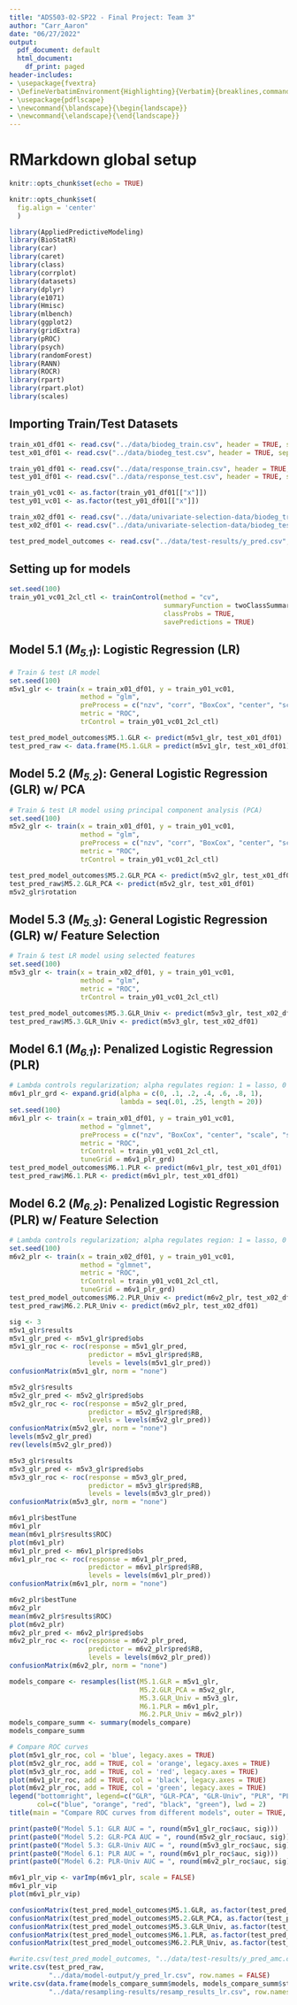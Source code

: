 ```yaml
---
title: "ADS503-02-SP22 - Final Project: Team 3"
author: "Carr_Aaron"
date: "06/27/2022"
output:
  pdf_document: default
  html_document:
    df_print: paged
header-includes:
- \usepackage{fvextra}
- \DefineVerbatimEnvironment{Highlighting}{Verbatim}{breaklines,commandchars=\\\{\}}
- \usepackage{pdflscape}
- \newcommand{\blandscape}{\begin{landscape}}
- \newcommand{\elandscape}{\end{landscape}}
---
```


# RMarkdown global setup
```r
knitr::opts_chunk$set(echo = TRUE)
```

```r
knitr::opts_chunk$set(
  fig.align = 'center'
  )
```

```r
library(AppliedPredictiveModeling)
library(BioStatR)
library(car)
library(caret)
library(class)
library(corrplot)
library(datasets)
library(dplyr)
library(e1071)
library(Hmisc)
library(mlbench)
library(ggplot2)
library(gridExtra)
library(pROC)
library(psych)
library(randomForest)
library(RANN)
library(ROCR)
library(rpart)
library(rpart.plot)
library(scales)
```

## Importing Train/Test Datasets
```r
train_x01_df01 <- read.csv("../data/biodeg_train.csv", header = TRUE, sep = ",")
test_x01_df01 <- read.csv("../data/biodeg_test.csv", header = TRUE, sep = ",")

train_y01_df01 <- read.csv("../data/response_train.csv", header = TRUE, sep = ",")
test_y01_df01 <- read.csv("../data/response_test.csv", header = TRUE, sep = ",")

train_y01_vc01 <- as.factor(train_y01_df01[["x"]])
test_y01_vc01 <- as.factor(test_y01_df01[["x"]])

train_x02_df01 <- read.csv("../data/univariate-selection-data/biodeg_train_univariate.csv", header = TRUE, sep = ",")
test_x02_df01 <- read.csv("../data/univariate-selection-data/biodeg_test_univariate.csv", header = TRUE, sep = ",")

test_pred_model_outcomes <- read.csv("../data/test-results/y_pred.csv", header = TRUE, sep = ",")
```

## Setting up for models
```r
set.seed(100)
train_y01_vc01_2cl_ctl <- trainControl(method = "cv",
                                       summaryFunction = twoClassSummary,
                                       classProbs = TRUE,
                                       savePredictions = TRUE)
```

## Model 5.1 (*M~5.1~*): Logistic Regression (LR)
```r
# Train & test LR model
set.seed(100)
m5v1_glr <- train(x = train_x01_df01, y = train_y01_vc01,
                  method = "glm",
                  preProcess = c("nzv", "corr", "BoxCox", "center", "scale", "spatialSign"),
                  metric = "ROC",
                  trControl = train_y01_vc01_2cl_ctl)

test_pred_model_outcomes$M5.1.GLR <- predict(m5v1_glr, test_x01_df01)
test_pred_raw <- data.frame(M5.1.GLR = predict(m5v1_glr, test_x01_df01))
```

## Model 5.2 (*M~5.2~*): General Logistic Regression (GLR) w/ PCA
```r
# Train & test LR model using principal component analysis (PCA)
set.seed(100)
m5v2_glr <- train(x = train_x01_df01, y = train_y01_vc01,
                  method = "glm",
                  preProcess = c("nzv", "corr", "BoxCox", "center", "scale", "pca", "spatialSign"),
                  metric = "ROC",
                  trControl = train_y01_vc01_2cl_ctl)

test_pred_model_outcomes$M5.2.GLR_PCA <- predict(m5v2_glr, test_x01_df01)
test_pred_raw$M5.2.GLR_PCA <- predict(m5v2_glr, test_x01_df01)
m5v2_glr$rotation
```

## Model 5.3 (*M~5.3~*): General Logistic Regression (GLR) w/ Feature Selection
```r
# Train & test LR model using selected features
set.seed(100)
m5v3_glr <- train(x = train_x02_df01, y = train_y01_vc01,
                  method = "glm",
                  metric = "ROC",
                  trControl = train_y01_vc01_2cl_ctl)

test_pred_model_outcomes$M5.3.GLR_Univ <- predict(m5v3_glr, test_x02_df01)
test_pred_raw$M5.3.GLR_Univ <- predict(m5v3_glr, test_x02_df01)
```

## Model 6.1 (*M~6.1~*): Penalized Logistic Regression (PLR)
```r
# Lambda controls regularization; alpha regulates region: 1 = lasso, 0 = ridge, 0<a<1 = combo
m6v1_plr_grd <- expand.grid(alpha = c(0, .1, .2, .4, .6, .8, 1),
                            lambda = seq(.01, .25, length = 20))
set.seed(100)
m6v1_plr <- train(x = train_x01_df01, y = train_y01_vc01,
                  method = "glmnet",
                  preProcess = c("nzv", "BoxCox", "center", "scale", "spatialSign"),
                  metric = "ROC",
                  trControl = train_y01_vc01_2cl_ctl,
                  tuneGrid = m6v1_plr_grd)
test_pred_model_outcomes$M6.1.PLR <- predict(m6v1_plr, test_x01_df01)
test_pred_raw$M6.1.PLR <- predict(m6v1_plr, test_x01_df01)
```

## Model 6.2 (*M~6.2~*): Penalized Logistic Regression (PLR) w/ Feature Selection
```r
# Lambda controls regularization; alpha regulates region: 1 = lasso, 0 = ridge, 0<a<1 = combo
set.seed(100)
m6v2_plr <- train(x = train_x02_df01, y = train_y01_vc01,
                  method = "glmnet",
                  metric = "ROC",
                  trControl = train_y01_vc01_2cl_ctl,
                  tuneGrid = m6v1_plr_grd)
test_pred_model_outcomes$M6.2.PLR_Univ <- predict(m6v2_plr, test_x02_df01)
test_pred_raw$M6.2.PLR_Univ <- predict(m6v2_plr, test_x02_df01)
```

```r
sig <- 3
m5v1_glr$results
m5v1_glr_pred <- m5v1_glr$pred$obs
m5v1_glr_roc <- roc(response = m5v1_glr_pred,
                    predictor = m5v1_glr$pred$RB,
                    levels = levels(m5v1_glr_pred))
confusionMatrix(m5v1_glr, norm = "none")

m5v2_glr$results
m5v2_glr_pred <- m5v2_glr$pred$obs
m5v2_glr_roc <- roc(response = m5v2_glr_pred,
                    predictor = m5v2_glr$pred$RB,
                    levels = levels(m5v2_glr_pred))
confusionMatrix(m5v2_glr, norm = "none")
levels(m5v2_glr_pred)
rev(levels(m5v2_glr_pred))

m5v3_glr$results
m5v3_glr_pred <- m5v3_glr$pred$obs
m5v3_glr_roc <- roc(response = m5v3_glr_pred,
                    predictor = m5v3_glr$pred$RB,
                    levels = levels(m5v3_glr_pred))
confusionMatrix(m5v3_glr, norm = "none")

m6v1_plr$bestTune
m6v1_plr
mean(m6v1_plr$results$ROC)
plot(m6v1_plr)
m6v1_plr_pred <- m6v1_plr$pred$obs
m6v1_plr_roc <- roc(response = m6v1_plr_pred,
                    predictor = m6v1_plr$pred$RB,
                    levels = levels(m6v1_plr_pred))
confusionMatrix(m6v1_plr, norm = "none")

m6v2_plr$bestTune
m6v2_plr
mean(m6v2_plr$results$ROC)
plot(m6v2_plr)
m6v2_plr_pred <- m6v2_plr$pred$obs
m6v2_plr_roc <- roc(response = m6v2_plr_pred,
                    predictor = m6v2_plr$pred$RB,
                    levels = levels(m6v2_plr_pred))
confusionMatrix(m6v2_plr, norm = "none")

models_compare <- resamples(list(M5.1.GLR = m5v1_glr,
                                 M5.2.GLR_PCA = m5v2_glr,
                                 M5.3.GLR_Univ = m5v3_glr,
                                 M6.1.PLR = m6v1_plr,
                                 M6.2.PLR_Univ = m6v2_plr))
models_compare_summ <- summary(models_compare)
models_compare_summ

# Compare ROC curves
plot(m5v1_glr_roc, col = 'blue', legacy.axes = TRUE)
plot(m5v2_glr_roc, add = TRUE, col = 'orange', legacy.axes = TRUE)
plot(m5v3_glr_roc, add = TRUE, col = 'red', legacy.axes = TRUE)
plot(m6v1_plr_roc, add = TRUE, col = 'black', legacy.axes = TRUE)
plot(m6v2_plr_roc, add = TRUE, col = 'green', legacy.axes = TRUE)
legend("bottomright", legend=c("GLR", "GLR-PCA", "GLR-Univ", "PLR", "PLR-Univ"),
       col=c("blue", "orange", "red", "black", "green"), lwd = 2)
title(main = "Compare ROC curves from different models", outer = TRUE, line = -1)

print(paste0("Model 5.1: GLR AUC = ", round(m5v1_glr_roc$auc, sig)))
print(paste0("Model 5.2: GLR-PCA AUC = ", round(m5v2_glr_roc$auc, sig)))
print(paste0("Model 5.3: GLR-Univ AUC = ", round(m5v3_glr_roc$auc, sig)))
print(paste0("Model 6.1: PLR AUC = ", round(m6v1_plr_roc$auc, sig)))
print(paste0("Model 6.2: PLR-Univ AUC = ", round(m6v2_plr_roc$auc, sig)))

m6v1_plr_vip <- varImp(m6v1_plr, scale = FALSE)
m6v1_plr_vip
plot(m6v1_plr_vip)

confusionMatrix(test_pred_model_outcomes$M5.1.GLR, as.factor(test_pred_model_outcomes$obs), positive = "RB")
confusionMatrix(test_pred_model_outcomes$M5.2.GLR_PCA, as.factor(test_pred_model_outcomes$obs), positive = "RB")
confusionMatrix(test_pred_model_outcomes$M5.3.GLR_Univ, as.factor(test_pred_model_outcomes$obs), positive = "RB")
confusionMatrix(test_pred_model_outcomes$M6.1.PLR, as.factor(test_pred_model_outcomes$obs), positive = "RB")
confusionMatrix(test_pred_model_outcomes$M6.2.PLR_Univ, as.factor(test_pred_model_outcomes$obs), positive = "RB")
```

```r
#write.csv(test_pred_model_outcomes, "../data/test-results/y_pred_amc.csv", row.names = FALSE)
write.csv(test_pred_raw,
          "../data/model-output/y_pred_lr.csv", row.names = FALSE)
write.csv(data.frame(models_compare_summ$models, models_compare_summ$statistics),
          "../data/resampling-results/resamp_results_lr.csv", row.names = FALSE)
```
